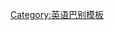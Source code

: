 {{userbox-level
| level    = 3b
| id       = [[蘇格蘭英語|en-<br>sco]]
| id-s     = 12
| info     = This user is able to contribute with an '''[[:Category:User en-sco|advanced]]''' level of '''[[:Category:User en-sco|Scottish English]]'''.
| usercategory  = En-sco 使用者
| nocat = {{{nocat|}}}
}}<noinclude>
[[Category:英语巴别模板]]

</noinclude>